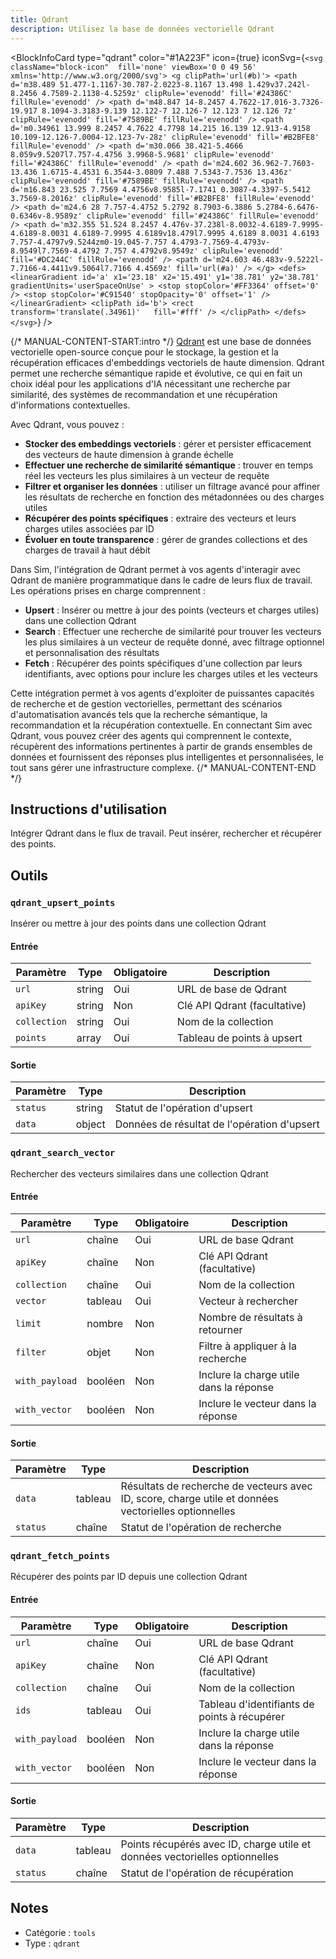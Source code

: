```yaml
---
title: Qdrant
description: Utilisez la base de données vectorielle Qdrant
---
```



<BlockInfoCard 
  type="qdrant"
  color="#1A223F"
  icon={true}
  iconSvg={`<svg className="block-icon"  fill='none' viewBox='0 0 49 56' xmlns='http://www.w3.org/2000/svg'>
      <g clipPath='url(#b)'>
        <path
          d='m38.489 51.477-1.1167-30.787-2.0223-8.1167 13.498 1.429v37.242l-8.2456 4.7589-2.1138-4.5259z'
          clipRule='evenodd'
          fill='#24386C'
          fillRule='evenodd'
        />
        <path
          d='m48.847 14-8.2457 4.7622-17.016-3.7326-19.917 8.1094-3.3183-9.139 12.122-7 12.126-7 12.123 7 12.126 7z'
          clipRule='evenodd'
          fill='#7589BE'
          fillRule='evenodd'
        />
        <path
          d='m0.34961 13.999 8.2457 4.7622 4.7798 14.215 16.139 12.913-4.9158 10.109-12.126-7.0004-12.123-7v-28z'
          clipRule='evenodd'
          fill='#B2BFE8'
          fillRule='evenodd'
        />
        <path
          d='m30.066 38.421-5.4666 8.059v9.5207l7.757-4.4756 3.9968-5.9681'
          clipRule='evenodd'
          fill='#24386C'
          fillRule='evenodd'
        />
        <path
          d='m24.602 36.962-7.7603-13.436 1.6715-4.4531 6.3544-3.0809 7.488 7.5343-7.7536 13.436z'
          clipRule='evenodd'
          fill='#7589BE'
          fillRule='evenodd'
        />
        <path
          d='m16.843 23.525 7.7569 4.4756v8.9585l-7.1741 0.3087-4.3397-5.5412 3.7569-8.2016z'
          clipRule='evenodd'
          fill='#B2BFE8'
          fillRule='evenodd'
        />
        <path
          d='m24.6 28 7.757-4.4752 5.2792 8.7903-6.3886 5.2784-6.6476-0.6346v-8.9589z'
          clipRule='evenodd'
          fill='#24386C'
          fillRule='evenodd'
        />
        <path
          d='m32.355 51.524 8.2457 4.476v-37.238l-8.0032-4.6189-7.9995-4.6189-8.0031 4.6189-7.9995 4.6189v18.479l7.9995 4.6189 8.0031 4.6193 7.757-4.4797v9.5244zm0-19.045-7.757 4.4793-7.7569-4.4793v-8.9549l7.7569-4.4792 7.757 4.4792v8.9549z'
          clipRule='evenodd'
          fill='#DC244C'
          fillRule='evenodd'
        />
        <path d='m24.603 46.483v-9.5222l-7.7166-4.4411v9.5064l7.7166 4.4569z' fill='url(#a)' />
      </g>
      <defs>
        <linearGradient
          id='a'
          x1='23.18'
          x2='15.491'
          y1='38.781'
          y2='38.781'
          gradientUnits='userSpaceOnUse'
        >
          <stop stopColor='#FF3364' offset='0' />
          <stop stopColor='#C91540' stopOpacity='0' offset='1' />
        </linearGradient>
        <clipPath id='b'>
          <rect transform='translate(.34961)'   fill='#fff' />
        </clipPath>
      </defs>
    </svg>`}
/>

{/* MANUAL-CONTENT-START:intro */}
[Qdrant](https://qdrant.tech) est une base de données vectorielle open-source conçue pour le stockage, la gestion et la récupération efficaces d'embeddings vectoriels de haute dimension. Qdrant permet une recherche sémantique rapide et évolutive, ce qui en fait un choix idéal pour les applications d'IA nécessitant une recherche par similarité, des systèmes de recommandation et une récupération d'informations contextuelles.

Avec Qdrant, vous pouvez :

- **Stocker des embeddings vectoriels** : gérer et persister efficacement des vecteurs de haute dimension à grande échelle
- **Effectuer une recherche de similarité sémantique** : trouver en temps réel les vecteurs les plus similaires à un vecteur de requête
- **Filtrer et organiser les données** : utiliser un filtrage avancé pour affiner les résultats de recherche en fonction des métadonnées ou des charges utiles
- **Récupérer des points spécifiques** : extraire des vecteurs et leurs charges utiles associées par ID
- **Évoluer en toute transparence** : gérer de grandes collections et des charges de travail à haut débit

Dans Sim, l'intégration de Qdrant permet à vos agents d'interagir avec Qdrant de manière programmatique dans le cadre de leurs flux de travail. Les opérations prises en charge comprennent :

- **Upsert** : Insérer ou mettre à jour des points (vecteurs et charges utiles) dans une collection Qdrant
- **Search** : Effectuer une recherche de similarité pour trouver les vecteurs les plus similaires à un vecteur de requête donné, avec filtrage optionnel et personnalisation des résultats
- **Fetch** : Récupérer des points spécifiques d'une collection par leurs identifiants, avec options pour inclure les charges utiles et les vecteurs

Cette intégration permet à vos agents d'exploiter de puissantes capacités de recherche et de gestion vectorielles, permettant des scénarios d'automatisation avancés tels que la recherche sémantique, la recommandation et la récupération contextuelle. En connectant Sim avec Qdrant, vous pouvez créer des agents qui comprennent le contexte, récupèrent des informations pertinentes à partir de grands ensembles de données et fournissent des réponses plus intelligentes et personnalisées, le tout sans gérer une infrastructure complexe.
{/* MANUAL-CONTENT-END */}

## Instructions d'utilisation

Intégrer Qdrant dans le flux de travail. Peut insérer, rechercher et récupérer des points.

## Outils

### `qdrant_upsert_points`

Insérer ou mettre à jour des points dans une collection Qdrant

#### Entrée

| Paramètre | Type | Obligatoire | Description |
| --------- | ---- | ----------- | ----------- |
| `url` | string | Oui | URL de base de Qdrant |
| `apiKey` | string | Non | Clé API Qdrant \(facultative\) |
| `collection` | string | Oui | Nom de la collection |
| `points` | array | Oui | Tableau de points à upsert |

#### Sortie

| Paramètre | Type | Description |
| --------- | ---- | ----------- |
| `status` | string | Statut de l'opération d'upsert |
| `data` | object | Données de résultat de l'opération d'upsert |

### `qdrant_search_vector`

Rechercher des vecteurs similaires dans une collection Qdrant

#### Entrée

| Paramètre | Type | Obligatoire | Description |
| --------- | ---- | ---------- | ----------- |
| `url` | chaîne | Oui | URL de base Qdrant |
| `apiKey` | chaîne | Non | Clé API Qdrant \(facultative\) |
| `collection` | chaîne | Oui | Nom de la collection |
| `vector` | tableau | Oui | Vecteur à rechercher |
| `limit` | nombre | Non | Nombre de résultats à retourner |
| `filter` | objet | Non | Filtre à appliquer à la recherche |
| `with_payload` | booléen | Non | Inclure la charge utile dans la réponse |
| `with_vector` | booléen | Non | Inclure le vecteur dans la réponse |

#### Sortie

| Paramètre | Type | Description |
| --------- | ---- | ----------- |
| `data` | tableau | Résultats de recherche de vecteurs avec ID, score, charge utile et données vectorielles optionnelles |
| `status` | chaîne | Statut de l'opération de recherche |

### `qdrant_fetch_points`

Récupérer des points par ID depuis une collection Qdrant

#### Entrée

| Paramètre | Type | Obligatoire | Description |
| --------- | ---- | ---------- | ----------- |
| `url` | chaîne | Oui | URL de base Qdrant |
| `apiKey` | chaîne | Non | Clé API Qdrant \(facultative\) |
| `collection` | chaîne | Oui | Nom de la collection |
| `ids` | tableau | Oui | Tableau d'identifiants de points à récupérer |
| `with_payload` | booléen | Non | Inclure la charge utile dans la réponse |
| `with_vector` | booléen | Non | Inclure le vecteur dans la réponse |

#### Sortie

| Paramètre | Type | Description |
| --------- | ---- | ----------- |
| `data` | tableau | Points récupérés avec ID, charge utile et données vectorielles optionnelles |
| `status` | chaîne | Statut de l'opération de récupération |

## Notes

- Catégorie : `tools`
- Type : `qdrant`
